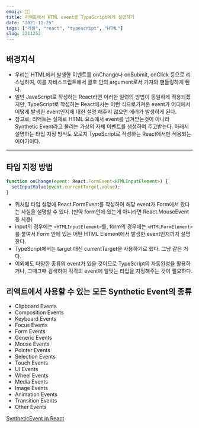 ```yaml
---
emoji: 👩‍🏫
title: 리액트에서 HTML event를 TypeScript에게 설명하기
date: "2021-11-25"
tags: ["개발", "react", "typescript", "HTML"]
slug: 2211252
---
```


## 배경지식

- 우리는 HTML에서 발생한 이벤트를 onChange나 onSubmit, onClick 등으로 리스닝하여, 이를 자바스크립트에서 괄호 안의 argument로서 가져와 핸들링하게 된다.
- 일반 JavaScript로 작성하는 React라면 이러한 일련의 방법이 동일하게 적용되겠지만, TypeScript로 작성하는 React에서는 이런 식으로가져온 event가 어디에서 어떻게 발생한 event인지에 대한 설명 해주지 않으면 에러가 발생하게 된다.
- 참고로, 리액트는 실제로 HTML 요소에서 event를 넘겨받는것이 아니라 Synthetic Event라고 불리는 가상의 자체 이벤트를 생성하여 주고받는다. 아래서 설명하는 타입 지정 방식도 오로지 TypeScript로 작성하는 React에서만 적용되는 이야기이다.

---

## 타입 지정 방법

```jsx
function onChange(event: React.FormEvent<HTMLInputElement>) {
  setInputValue(event.currentTarget.value);
}
```

- 위처럼 타입 설명에 React.FormEvent를 작성하여 해당 event가 Form에서 왔다는 사실을 설명할 수 있다. (만약 form안에 있는게 아니라면 React.MouseEvent 등 사용)
- input의 경우에는 `<HTMLInputElement>`를, form의 경우에는 `<HTMLFormElement>`를 붙여서 Form 안에 있는 어떤 HTML Element에서 발생한 event인지까지 설명한다.
- TypeScript에서는 target 대신 currentTarget을 사용하기로 했다. 그냥 같은 거다.
- 이외에도 다양한 종류의 event가 있을 것이므로 TypeScript의 자동완성을 활용하거나, 그때그때 검색하여 각각의 event에 알맞는 타입을 지정해주는 것이 필요하다.

## 리액트에서 사용할 수 있는 모든 Synthetic Event의 종류

- Clipboard Events
- Composition Events
- Keyboard Events
- Focus Events
- Form Events
- Generic Events
- Mouse Events
- Pointer Events
- Selection Events
- Touch Events
- UI Events
- Wheel Events
- Media Events
- Image Events
- Animation Events
- Transition Events
- Other Events

[SyntheticEvent in React](https://reactjs.org/docs/events.html)
